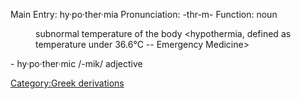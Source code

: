 Main Entry: hy·po·ther·mia
Pronunciation: -thr-m-
Function: noun
: subnormal temperature of the body <hypothermia, defined as temperature under 36.6°C -- Emergency Medicine> 
- hy·po·ther·mic /-mik/ adjective
[[Category:Greek derivations]]